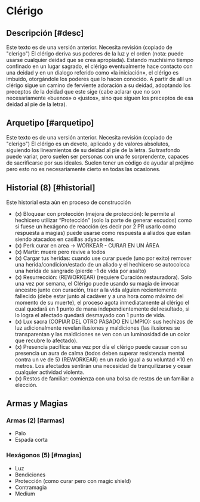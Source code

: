 
# Clérigo

<Bleed>
  <Screenshot src={holyWarriorPic} alt="placeholder" full />
</Bleed>

## Descripción [#desc]

<Callout type="warning" emoji="🔎">
  Este texto es de una versión anterior. Necesita revisión (copiado de
  "clerigo")
</Callout>
El clérigo deriva sus poderes de la luz y el orden (nota: puede usarse cualquier
deidad que se crea apropiada). Estando muchísimo tiempo confinado en un lugar sagrado,
el clérigo eventualmente hace contacto con una deidad y en un dialogo referido como
«la iniciación», el clérigo es imbuido, otorgándole los poderes que lo hacen conocido.
A partir de allí un clérigo sigue un camino de ferviente adoración a su deidad, adoptando
los preceptos de la deidad que este sige (cabe aclarar que no son necesariamente
«buenos» o «justos», sino que siguen los preceptos de esa deidad al pie de la letra).

## Arquetipo [#arquetipo]

<Callout type="warning" emoji="🔎">
  Este texto es de una versión anterior. Necesita revisión (copiado de
  "clerigo")
</Callout>
El clérigo es un devoto, aplicado y de valores absolutos, siguiendo los lineamientos
de su deidad al pie de la letra. Su trasfondo puede variar, pero suelen ser personas
con una fe sorprendente, capaces de sacrificarse por sus ideales. Suelen tener un
código de ayudar al prójimo pero esto no es necesariamente cierto en todas las ocasiones.

## Historial (8) [#historial]

<Callout type="error" emoji="⛔">
  Este historial esta aún en proceso de construcción
</Callout>

- (x) Bloquear con protección (mejora de protección): le permite al hechicero utilizar “Protección” (solo la parte de generar escudos) como si fuese un hexágono de reacción (es decir por 2 PR usarlo como respuesta a magias) puede usarse como respuesta a aliados que estan siendo atacados en casillas adyacentes.
- (x) Perk curar en area -> WORKEAR - CURAR EN UN ÁREA
- (x) Martir: muere pero revive a todos
- (x) Cargar tus heridas: cuando use curar puede (uno por exito) remover una herida/condicion/estado de un aliado y el hechicero se autocoloca una herida de sangrado (pierde -1 de vida por asalto)
- (x) Resurrección: (REWORKEAR) (requiere Curación restauradora). Solo una vez por semana, el Clérigo puede usando su magia de invocar ancestro junto con curación, traer a la vida alguien recientemente fallecido (debe estar junto al cadáver y a una hora como máximo del momento de su muerte), el proceso agota inmediatamente al clérigo el cual quedará en 1 punto de mana independientemente del resultado, si lo logra el afectado quedará desmayado con 1 punto de vida.
- (x) Lux sacra (COPIAR DEL OTRO PASADO EN LIMPIO): sus hechizos de luz adicionalmente revelan ilusiones y maldiciones (las ilusiones se transparentan y las maldiciones se ven con un luminosidad de un color que recubre lo afectado).
- (x) Presencia pacífica: una vez por día el clérigo puede causar con su presencia un aura de calma (todos deben superar resistencia mental contra un ve de 5) (REWORKEAR) en un radio igual a su voluntad ×10 en metros. Los afectados sentirán una necesidad de tranquilizarse y cesar cualquier actividad violenta.
- (x) Restos de familiar: comienza con una bolsa de restos de un familiar a elección.

## Armas y Magias

### Armas (2) [#armas]

- Palo
- Espada corta

### Hexágonos (5) [#magias]

- Luz
- Bendiciones
- Protección (como curar pero con magic shield)
- Contramagia
- Medium
